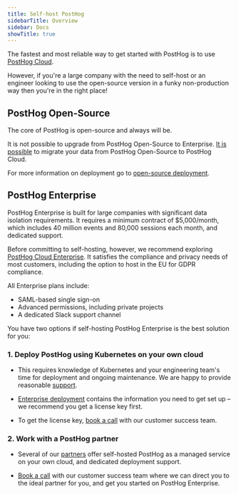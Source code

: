 ```yaml
---
title: Self-host PostHog
sidebarTitle: Overview
sidebar: Docs
showTitle: true
---
```



The fastest and most reliable way to get started with PostHog is to use [PostHog Cloud](/docs/getting-started/cloud).

However, if you're a large company with the need to self-host or an engineer looking to use the open-source version in a funky non-production way then you're in the right place!

## PostHog Open-Source

<Disclaimer />

The core of PostHog is open-source and always will be.

It is not possible to upgrade from PostHog Open-Source to Enterprise. [It is possible](/docs/migrate/migrate-between-cloud-and-self-hosted) to migrate your data from PostHog Open-Source to PostHog Cloud. 

For more information on deployment go to [open-source deployment](/docs/self-host/open-source/deployment).

## PostHog Enterprise

PostHog Enterprise is built for large companies with significant data isolation requirements. It requires a minimum contract of $5,000/month, which includes 40 million events and 80,000 sessions each month, and dedicated support.

Before committing to self-hosting, however, we recommend exploring [PostHog Cloud Enterprise](/pricing). It satisfies the compliance and privacy needs of most customers, including the option to host in the EU for GDPR compliance. 

All Enterprise plans include:

- SAML-based single sign-on
- Advanced permissions, including private projects
- A dedicated Slack support channel

You have two options if self-hosting PostHog Enterprise is the best solution for you:

### 1. Deploy PostHog using Kubernetes on your own cloud

- This requires knowledge of Kubernetes and your engineering team's time for deployment and ongoing maintenance. We are happy to provide reasonable [support](/docs/self-host/enterprise/support).

- [Enterprise deployment](/docs/self-host/enterprise/overview) contains the information you need to get set up – we recommend you get a license key first.

- To get the license key, [book a call](/book-a-demo) with our customer success team.

### 2. Work with a PostHog partner

- Several of our [partners](/partners) offer self-hosted PostHog as a managed service on your own cloud, and dedicated deployment support. 
 
- [Book a call](/book-a-demo) with our customer success team where we can direct you to the ideal partner for you, and get you started on PostHog Enterprise.
